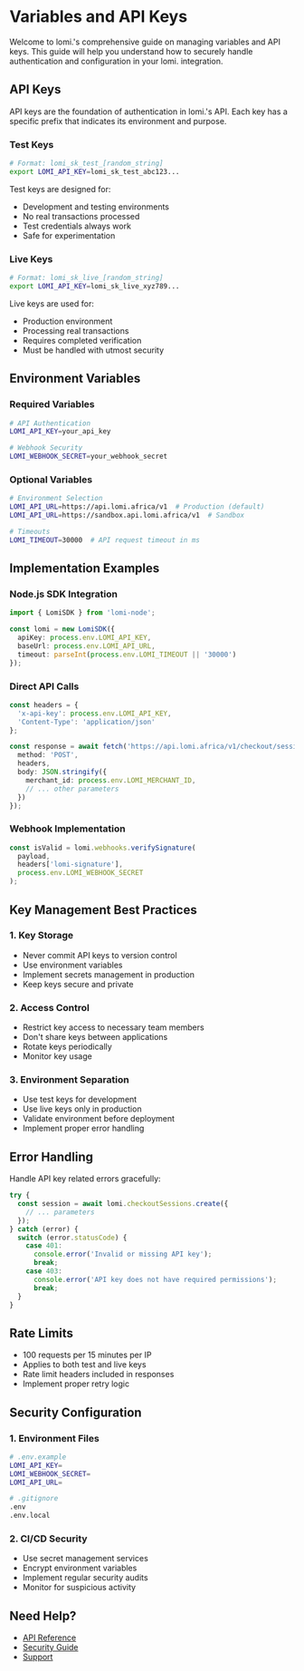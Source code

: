 # **Variables and API Keys**

Welcome to lomi.'s comprehensive guide on managing variables and API keys. This guide will help you understand how to securely handle authentication and configuration in your lomi. integration.

## **API Keys**

API keys are the foundation of authentication in lomi.'s API. Each key has a specific prefix that indicates its environment and purpose.

### Test Keys
```bash
# Format: lomi_sk_test_[random_string]
export LOMI_API_KEY=lomi_sk_test_abc123...
```

Test keys are designed for:
- Development and testing environments
- No real transactions processed
- Test credentials always work
- Safe for experimentation

### Live Keys
```bash
# Format: lomi_sk_live_[random_string]
export LOMI_API_KEY=lomi_sk_live_xyz789...
```

Live keys are used for:
- Production environment
- Processing real transactions
- Requires completed verification
- Must be handled with utmost security

## **Environment Variables**

### Required Variables
```bash
# API Authentication
LOMI_API_KEY=your_api_key

# Webhook Security
LOMI_WEBHOOK_SECRET=your_webhook_secret
```

### **Optional Variables**
```bash
# Environment Selection
LOMI_API_URL=https://api.lomi.africa/v1  # Production (default)
LOMI_API_URL=https://sandbox.api.lomi.africa/v1  # Sandbox

# Timeouts
LOMI_TIMEOUT=30000  # API request timeout in ms
```

## **Implementation Examples**

### Node.js SDK Integration
```typescript
import { LomiSDK } from 'lomi-node';

const lomi = new LomiSDK({
  apiKey: process.env.LOMI_API_KEY,
  baseUrl: process.env.LOMI_API_URL,
  timeout: parseInt(process.env.LOMI_TIMEOUT || '30000')
});
```

### **Direct API Calls**
```typescript
const headers = {
  'x-api-key': process.env.LOMI_API_KEY,
  'Content-Type': 'application/json'
};

const response = await fetch('https://api.lomi.africa/v1/checkout/sessions', {
  method: 'POST',
  headers,
  body: JSON.stringify({
    merchant_id: process.env.LOMI_MERCHANT_ID,
    // ... other parameters
  })
});
```

### **Webhook Implementation**
```typescript
const isValid = lomi.webhooks.verifySignature(
  payload,
  headers['lomi-signature'],
  process.env.LOMI_WEBHOOK_SECRET
);
```

## **Key Management Best Practices**

### 1. Key Storage
- Never commit API keys to version control
- Use environment variables
- Implement secrets management in production
- Keep keys secure and private

### 2. Access Control
- Restrict key access to necessary team members
- Don't share keys between applications
- Rotate keys periodically
- Monitor key usage

### 3. Environment Separation
- Use test keys for development
- Use live keys only in production
- Validate environment before deployment
- Implement proper error handling

## **Error Handling**

Handle API key related errors gracefully:

```typescript
try {
  const session = await lomi.checkoutSessions.create({
    // ... parameters
  });
} catch (error) {
  switch (error.statusCode) {
    case 401:
      console.error('Invalid or missing API key');
      break;
    case 403:
      console.error('API key does not have required permissions');
      break;
  }
}
```

## **Rate Limits**

- 100 requests per 15 minutes per IP
- Applies to both test and live keys
- Rate limit headers included in responses
- Implement proper retry logic

## Security Configuration

### 1. Environment Files
```bash
# .env.example
LOMI_API_KEY=
LOMI_WEBHOOK_SECRET=
LOMI_API_URL=

# .gitignore
.env
.env.local
```

### 2. CI/CD Security
- Use secret management services
- Encrypt environment variables
- Implement regular security audits
- Monitor for suspicious activity

## **Need Help?**

- [API Reference](/api-reference)
- [Security Guide](/security)
- [Support](mailto:hello@lomi.africa)